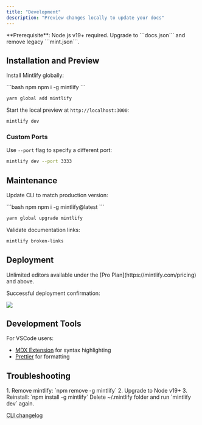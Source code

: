 ```yaml
---
title: "Development"
description: "Preview changes locally to update your docs"
---
```


<Info>
  **Prerequisite**: Node.js v19+ required. Upgrade to ```docs.json``` and remove
  legacy ```mint.json```.
</Info>

## Installation and Preview

Install Mintlify globally:

<CodeGroup>
  ```bash npm
  npm i -g mintlify
  ```

```bash yarn
yarn global add mintlify
```

</CodeGroup>

Start the local preview at `http://localhost:3000`:

```bash
mintlify dev
```

### Custom Ports

Use `--port` flag to specify a different port:

```bash
mintlify dev --port 3333
```

## Maintenance

Update CLI to match production version:

<CodeGroup>
  ```bash npm
  npm i -g mintlify@latest
  ```

```bash yarn
yarn global upgrade mintlify
```

</CodeGroup>

Validate documentation links:

```bash
mintlify broken-links
```

## Deployment

<Tip>
  Unlimited editors available under the [Pro Plan](https://mintlify.com/pricing)
  and above.
</Tip>

Successful deployment confirmation:

<Frame>
  <img src="/images/checks-passed.png" style={{ borderRadius: "0.5rem" }} />
</Frame>

## Development Tools

For VSCode users:

- [MDX Extension](https://marketplace.visualstudio.com/items?itemName=unifiedjs.vscode-mdx) for syntax highlighting
- [Prettier](https://marketplace.visualstudio.com/items?itemName=esbenp.prettier-vscode) for formatting

## Troubleshooting

<AccordionGroup>
  <Accordion title='Error: Could not load the "sharp" module using the darwin-arm64 runtime'>
    1. Remove mintlify: `npm remove -g mintlify`
    2. Upgrade to Node v19+
    3. Reinstall: `npm install -g mintlify`
  </Accordion>

  <Accordion title="Issue: Encountering an unknown error">
    Delete ~/.mintlify folder and run `mintlify dev` again.
  </Accordion>
</AccordionGroup>

[CLI changelog](https://www.npmjs.com/package/mintlify?activeTab=versions)
